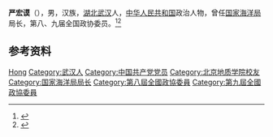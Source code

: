 '''严宏谟'''（{{bd|1932年|10月|}}），男，汉族，[[湖北|湖北]][[武汉|武汉]]人，[[中华人民共和国|中华人民共和国]]政治人物，曾任[[国家海洋局|国家海洋局]]局长，第八、九届全国政协委员。<ref>{{Cite book|title=历届全国政协委员人名辞典|author=|publisher=中国国际广播出版社|year=1996|isbn=9787507813746|location=北京|pages=286}}</ref><ref>{{Cite book|title=中华人民共和国职官志|author=何虎生, 李耀东, 向常福主编|publisher=中国社会出版社|year=2003|isbn=9787800883934|location=北京|pages=}}</ref>

== 参考资料 ==
{{reflist}}

{{Authority control}}
{{DEFAULTSORT:Yan严}}
[[Category:严姓|Hong]]
[[Category:武汉人|Category:武汉人]]
[[Category:中国共产党党员|Category:中国共产党党员]]
[[Category:北京地质学院校友|Category:北京地质学院校友]]
[[Category:国家海洋局局长|Category:国家海洋局局长]]
[[Category:第八屆全國政協委員|Category:第八屆全國政協委員]]
[[Category:第九屆全國政協委員|Category:第九屆全國政協委員]]

{{中国人物小作品}}